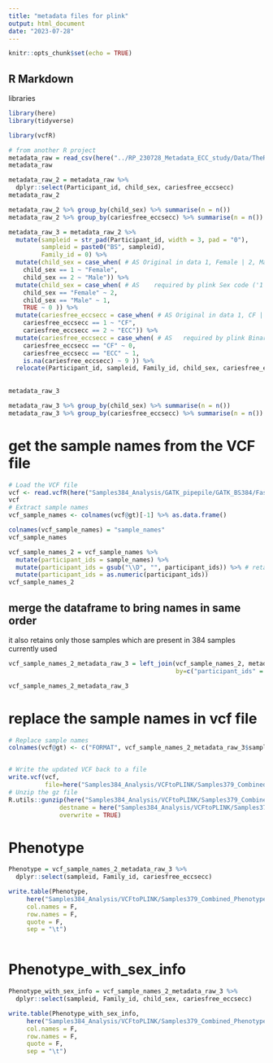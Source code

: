 ```yaml
---
title: "metadata files for plink"
output: html_document
date: "2023-07-28"
---
```


```r
knitr::opts_chunk$set(echo = TRUE)
```

## R Markdown
libraries
```r
library(here)
library(tidyverse)

library(vcfR)
```


```r
# from another R project
metadata_raw = read_csv(here("../RP_230728_Metadata_ECC_study/Data/TheRoleOfTasteAndOra_DATA_2023-02-14_1205.csv"))
metadata_raw
```

```r
metadata_raw_2 = metadata_raw %>% 
  dplyr::select(Participant_id, child_sex, cariesfree_eccsecc)
metadata_raw_2

```
```r
metadata_raw_2 %>% group_by(child_sex) %>% summarise(n = n())
metadata_raw_2 %>% group_by(cariesfree_eccsecc) %>% summarise(n = n())
```


```r
metadata_raw_3 = metadata_raw_2 %>% 
  mutate(sampleid = str_pad(Participant_id, width = 3, pad = "0"),
         sampleid = paste0("BS", sampleid),
         Family_id = 0) %>%
  mutate(child_sex = case_when( # AS Original in data 1, Female | 2, Male 
    child_sex == 1 ~ "Female",
    child_sex == 2 ~ "Male")) %>% 
  mutate(child_sex = case_when( # AS 	required by plink Sex code ('1' = male, '2' = female, '0' = unknown)
    child_sex == "Female" ~ 2,
    child_sex == "Male" ~ 1,
    TRUE ~ 0 )) %>% 
  mutate(cariesfree_eccsecc = case_when( # AS Original in data 1, CF | 2, ECC/S-ECC 
    cariesfree_eccsecc == 1 ~ "CF",
    cariesfree_eccsecc == 2 ~ "ECC")) %>% 
  mutate(cariesfree_eccsecc = case_when( # AS 	required by plink Binary ('0' = control, '1' = case)
    cariesfree_eccsecc == "CF" ~ 0,
    cariesfree_eccsecc == "ECC" ~ 1,
    is.na(cariesfree_eccsecc) ~ 9 )) %>% 
  relocate(Participant_id, sampleid, Family_id, child_sex, cariesfree_eccsecc)
  
  
metadata_raw_3
```

```r
metadata_raw_3 %>% group_by(child_sex) %>% summarise(n = n())
metadata_raw_3 %>% group_by(cariesfree_eccsecc) %>% summarise(n = n())
```
# get the sample names from the VCF file
```r
# Load the VCF file
vcf <- read.vcfR(here("Samples384_Analysis/GATK_pipepile/GATK_BS384/FastqToGVCF/VCF/Samples379_Combined_Genotyped.g.vcf"))
vcf
# Extract sample names
vcf_sample_names <- colnames(vcf@gt)[-1] %>% as.data.frame()

colnames(vcf_sample_names) = "sample_names"
vcf_sample_names
```
```r
vcf_sample_names_2 = vcf_sample_names %>% 
  mutate(participant_ids = sample_names) %>% 
  mutate(participant_ids = gsub("\\D", "", participant_ids)) %>% # retain only numbers
  mutate(participant_ids = as.numeric(participant_ids))
vcf_sample_names_2
```
## merge the dataframe to bring names in same order
it also retains only those samples which are present in 384 samples currently used
```r
vcf_sample_names_2_metadata_raw_3 = left_join(vcf_sample_names_2, metadata_raw_3,
                                              by=c("participant_ids" = "Participant_id"))

vcf_sample_names_2_metadata_raw_3
```
# replace the sample names in vcf file
```r
# Replace sample names
colnames(vcf@gt) <- c("FORMAT", vcf_sample_names_2_metadata_raw_3$sampleid)


# Write the updated VCF back to a file
write.vcf(vcf,
          file=here("Samples384_Analysis/VCFtoPLINK/Samples379_Combined_Genotyped_renamed.g.vcf.gz"))
# Unzip the gz file
R.utils::gunzip(here("Samples384_Analysis/VCFtoPLINK/Samples379_Combined_Genotyped_renamed.g.vcf.gz"),
              destname = here("Samples384_Analysis/VCFtoPLINK/Samples379_Combined_Genotyped_renamed.g.vcf"),
              overwrite = TRUE)
```

# Phenotype
```r
Phenotype = vcf_sample_names_2_metadata_raw_3 %>% 
  dplyr::select(sampleid, Family_id, cariesfree_eccsecc)

write.table(Phenotype,
     here("Samples384_Analysis/VCFtoPLINK/Samples379_Combined_Phenotype.txt"),
     col.names = F,
     row.names = F,
     quote = F,
     sep = "\t")
  
```

# Phenotype_with_sex_info
```r
Phenotype_with_sex_info = vcf_sample_names_2_metadata_raw_3 %>% 
  dplyr::select(sampleid, Family_id, child_sex, cariesfree_eccsecc)

write.table(Phenotype_with_sex_info,
     here("Samples384_Analysis/VCFtoPLINK/Samples379_Combined_Phenotype_with_sex_info.txt"),
     col.names = F,
     row.names = F,
     quote = F,
     sep = "\t")
  
```


